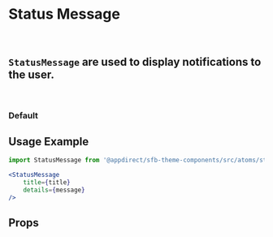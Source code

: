 
<Meta of={StatusMessageStories} />

# Status Message

<br />

## `StatusMessage` are used to display notifications to the user.

<br />

### Default

<Canvas>
  <Story of={StatusMessageStories.Default} />
</Canvas>

## Usage Example

```jsx
import StatusMessage from '@appdirect/sfb-theme-components/src/atoms/status-message/StatusMessage';

<StatusMessage
    title={title}
    details={message}
/>

```

## Props

<ArgsTable of={StatusMessage} />
